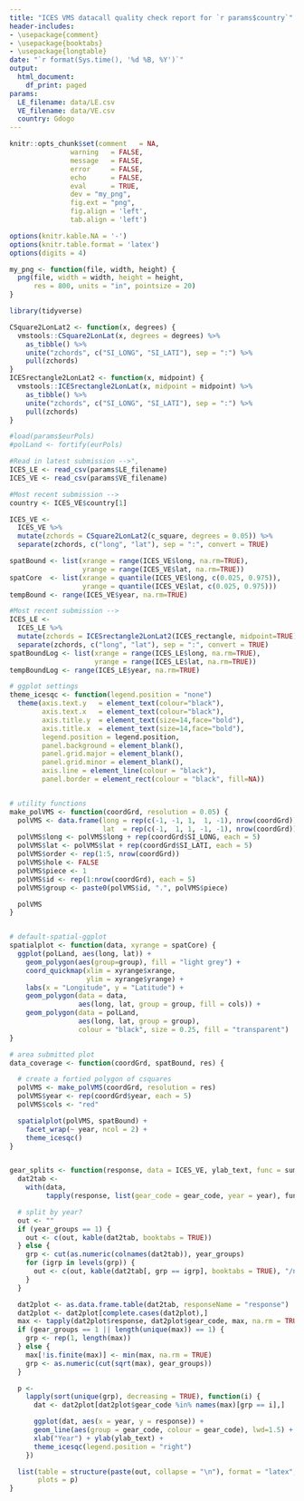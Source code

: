 ```yaml
---
title: "ICES VMS datacall quality check report for `r params$country`"
header-includes:
- \usepackage{comment}
- \usepackage{booktabs}
- \usepackage{longtable}
date: "`r format(Sys.time(), '%d %B, %Y')`"
output:
  html_document:
    df_print: paged
params:
  LE_filename: data/LE.csv
  VE_filename: data/VE.csv
  country: Gdogo
---
```


<!-- QCTEMPLATE: header -->
```r
knitr::opts_chunk$set(comment   = NA,
               warning   = FALSE,
               message   = FALSE,
               error     = FALSE,
               echo      = FALSE,
               eval      = TRUE,
               dev = "my_png",
               fig.ext = "png",
               fig.align = 'left',
               tab.align = 'left')
```

```r
options(knitr.kable.NA = '-')
options(knitr.table.format = 'latex')
options(digits = 4)

my_png <- function(file, width, height) {
  png(file, width = width, height = height, 
      res = 800, units = "in", pointsize = 20)
}

library(tidyverse)
```

```r
CSquare2LonLat2 <- function(x, degrees) {
  vmstools::CSquare2LonLat(x, degrees = degrees) %>% 
    as_tibble() %>% 
    unite("zchords", c("SI_LONG", "SI_LATI"), sep = ":") %>% 
    pull(zchords)
}
ICESrectangle2LonLat2 <- function(x, midpoint) {
  vmstools::ICESrectangle2LonLat(x, midpoint = midpoint) %>% 
    as_tibble() %>% 
    unite("zchords", c("SI_LONG", "SI_LATI"), sep = ":") %>% 
    pull(zchords)
}
```


```r
#load(params$eurPols)
#polLand <- fortify(eurPols)
```
<!------------------------------------------------------------------------------
Data handling
---------------------------------------------------------------------------- -->
```r
#Read in latest submission -->",
ICES_LE <- read_csv(params$LE_filename)
ICES_VE <- read_csv(params$VE_filename)
```
<!------------------------------------------------------------------------------
Pre-calculations
---------------------------------------------------------------------------- -->


<!--------------------------
Checks for VMS data
------------------------ -->
```r
#Most recent submission -->
country <- ICES_VE$country[1]

ICES_VE <- 
  ICES_VE %>% 
  mutate(zchords = CSquare2LonLat2(c_square, degrees = 0.05)) %>% 
  separate(zchords, c("long", "lat"), sep = ":", convert = TRUE)

spatBound <- list(xrange = range(ICES_VE$long, na.rm=TRUE),
                  yrange = range(ICES_VE$lat, na.rm=TRUE))
spatCore  <- list(xrange = quantile(ICES_VE$long, c(0.025, 0.975)),
                  yrange = quantile(ICES_VE$lat, c(0.025, 0.975)))
tempBound <- range(ICES_VE$year, na.rm=TRUE)
```
<!--------------------------
Checks for logbook data
------------------------ -->
```r
#Most recent submission -->
ICES_LE <- 
  ICES_LE %>% 
  mutate(zchords = ICESrectangle2LonLat2(ICES_rectangle, midpoint=TRUE)) %>% 
  separate(zchords, c("long", "lat"), sep = ":", convert = TRUE)
spatBoundLog <- list(xrange = range(ICES_LE$long, na.rm=TRUE),
                     yrange = range(ICES_LE$lat, na.rm=TRUE))
tempBoundLog <- range(ICES_LE$year, na.rm=TRUE)
```


<!--------------------------
Utility stuff
------------------------ -->
```r

# ggplot settings
theme_icesqc <- function(legend.position = "none")
  theme(axis.text.y   = element_text(colour="black"),
        axis.text.x   = element_text(colour="black"),
        axis.title.y  = element_text(size=14,face="bold"),
        axis.title.x  = element_text(size=14,face="bold"),
        legend.position = legend.position,
        panel.background = element_blank(),
        panel.grid.major = element_blank(),
        panel.grid.minor = element_blank(),
        axis.line = element_line(colour = "black"),
        panel.border = element_rect(colour = "black", fill=NA))


# utility functions
make_polVMS <- function(coordGrd, resolution = 0.05) {
  polVMS <- data.frame(long = rep(c(-1, -1, 1,  1, -1), nrow(coordGrd)) * resolution/2,
                       lat  = rep(c(-1,  1, 1, -1, -1), nrow(coordGrd)) * resolution/2)
  polVMS$long <- polVMS$long + rep(coordGrd$SI_LONG, each = 5)
  polVMS$lat <- polVMS$lat + rep(coordGrd$SI_LATI, each = 5)
  polVMS$order <- rep(1:5, nrow(coordGrd))
  polVMS$hole <- FALSE
  polVMS$piece <- 1
  polVMS$id <- rep(1:nrow(coordGrd), each = 5)
  polVMS$group <- paste0(polVMS$id, ".", polVMS$piece)

  polVMS
}


# default-spatial-ggplot
spatialplot <- function(data, xyrange = spatCore) {
  ggplot(polLand, aes(long, lat)) +
    geom_polygon(aes(group=group), fill = "light grey") +
    coord_quickmap(xlim = xyrange$xrange,
                   ylim = xyrange$yrange) +
    labs(x = "Longitude", y = "Latitude") +
    geom_polygon(data = data,
                 aes(long, lat, group = group, fill = cols)) +
    geom_polygon(data = polLand,
                 aes(long, lat, group = group),
                 colour = "black", size = 0.25, fill = "transparent")
}

# area submitted plot
data_coverage <- function(coordGrd, spatBound, res) {

  # create a fortied polygon of csquares
  polVMS <- make_polVMS(coordGrd, resolution = res)
  polVMS$year <- rep(coordGrd$year, each = 5)
  polVMS$cols <- "red"

  spatialplot(polVMS, spatBound) +
    facet_wrap(~ year, ncol = 2) +
    theme_icesqc()
}


gear_splits <- function(response, data = ICES_VE, ylab_text, func = sum, year_groups = 1, gear_groups = 1) {
  dat2tab <-
    with(data,
         tapply(response, list(gear_code = gear_code, year = year), func, na.rm = TRUE))

  # split by year?
  out <- ""
  if (year_groups == 1) {
    out <- c(out, kable(dat2tab, booktabs = TRUE))
  } else {
    grp <- cut(as.numeric(colnames(dat2tab)), year_groups)
    for (igrp in levels(grp)) {
      out <- c(out, kable(dat2tab[, grp == igrp], booktabs = TRUE), "/n")
    }
  }

  dat2plot <- as.data.frame.table(dat2tab, responseName = "response")
  dat2plot <- dat2plot[complete.cases(dat2plot),]
  max <- tapply(dat2plot$response, dat2plot$gear_code, max, na.rm = TRUE)
  if (gear_groups == 1 || length(unique(max)) == 1) {
    grp <- rep(1, length(max))
  } else {
    max[!is.finite(max)] <- min(max, na.rm = TRUE)
    grp <- as.numeric(cut(sqrt(max), gear_groups))
  }

  p <-
    lapply(sort(unique(grp), decreasing = TRUE), function(i) {
      dat <- dat2plot[dat2plot$gear_code %in% names(max)[grp == i],]

      ggplot(dat, aes(x = year, y = response)) +
      geom_line(aes(group = gear_code, colour = gear_code), lwd=1.5) +
      xlab("Year") + ylab(ylab_text) +
      theme_icesqc(legend.position = "right")
    })

  list(table = structure(paste(out, collapse = "\n"), format = "latex", class = "knitr_kable"),
       plots = p)
}
```


<!------------------------------------------------------------------------------
Tables & Figures VMS
---------------------------------------------------------------------------- -->
